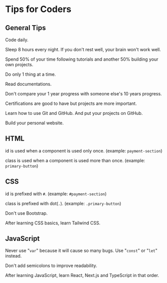 
<Head
  title='Tips for Coders'
  description='General and language-specific tips for coders'
/>

# Tips for Coders

## General Tips

Code daily.

Sleep 8 hours every night. If you don't rest well, your brain won't work well.

Spend 50% of your time following tutorials and another 50% building your own projects.

Do only 1 thing at a time.

Read documentations.

Don't compare your 1 year progress with someone else's 10 years progress.

Certifications are good to have but projects are more important.

Learn how to use Git and GitHub. And put your projects on GitHub.

Build your personal website.

## HTML

id is used when a component is used only once. (example: `payment-section`)

class is used when a component is used more than once. (example: `primary-button`)

## CSS

id is prefixed with `#`. (example: `#payment-section`)

class is prefixed with dot(`.`). (example: `.primary-button`)

Don't use Bootstrap.

After learning CSS basics, learn Tailwind CSS.

## JavaScript

Never use "`var`" because it will cause so many bugs. Use "`const`" or "`let`" instead.

Don't add semicolons to improve readability.

After learning JavaScript, learn React, Next.js and TypeScript in that order.
